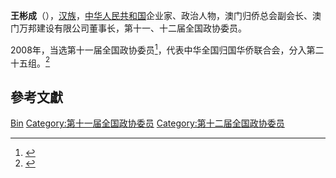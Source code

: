 '''王彬成'''（{{bd|1946年||}}），[[汉族|汉族]]，[[中华人民共和国|中华人民共和国]]企业家、政治人物，澳门归侨总会副会长、澳门万邦建设有限公司董事长，第十一、十二届全国政协委员。

2008年，当选第十一届全国政协委员<ref>{{cite news|title=第十一届全国政协委员名单|url=http://www.indaa.com.cn/zt/2009qglh/zxzs/200903/t20090303_127573.html|accessdate=2013-04-09|newspaper=新华社北京1月25日电 中国人民政治协商会议第十一届全国委员会委员名单(共2237人，2008年1月25日政协第十届全国委员会常务委员会第二十次会议通过)|date=2008年1月25日|deadurl=yes|archiveurl=https://web.archive.org/web/20130928014403/http://www.indaa.com.cn/zt/2009qglh/zxzs/200903/t20090303_127573.html|archivedate=2013年9月28日}}</ref>，代表中华全国归国华侨联合会，分入第二十五组。<ref>{{cite news|title=全国政协信息-王彬成|url=http://www.cppcc.gov.cn/CMS/wylibary/showJcwyxtInfoWylibary.action?tabJcwyxt.guid=11W0008120&wytype=wjwy|accessdate=2013-04-11|newspaper=全国政协委员会}}</ref>

== 參考文獻 ==
{{reflist}}

{{中国政治人物小作品}}
{{中华全国归国华侨联合会第九届委员会}}
{{中华全国归国华侨联合会第十届委员会}}

{{Authority control}}
{{DEFAULTSORT:Wang王}}
[[Category:王姓|Bin]]
[[Category:第十一届全国政协委员|Category:第十一届全国政协委员]]
[[Category:第十二届全国政协委员|Category:第十二届全国政协委员]]